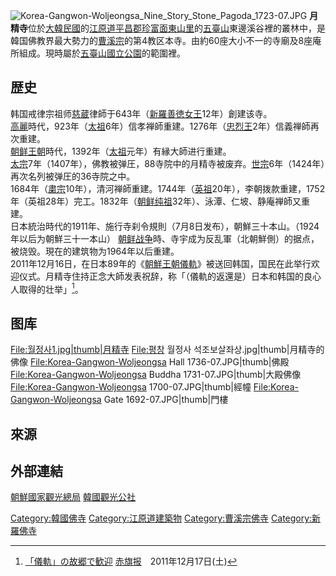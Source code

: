 [[File:Korea-Gangwon-Woljeongsa_Nine_Story_Stone_Pagoda_1723-07.JPG|thumb]]
'''月精寺'''位於[[大韓民國|大韓民國]]的[[江原道_(韓國)|江原道]][[平昌郡|平昌郡]][[珍富面|珍富面]][[東山里|東山里]]的[[五臺山|五臺山]]東邊溪谷裡的叢林中，是韓国佛教界最大勢力的[[曹溪宗|曹溪宗]]的第4教区本寺。由約60座大小不一的寺廟及8座庵所組成。現時屬於[[五臺山國立公園|五臺山國立公園]]的範圍裡。

== 歴史 ==
韩国戒律宗祖师[[慈蔵|慈蔵]]律師于643年（[[新羅|新羅]][[善徳女王|善徳女王]]12年）創建该寺。<br />
[[高麗|高麗]]時代，923年（[[高丽太祖|太祖]]6年）信孝禅師重建。1276年（[[忠烈王|忠烈王]]2年）信義禅師再次重建。<br />
[[朝鲜王朝|朝鲜王朝]]時代，1392年（[[李成桂|太祖]]元年）有縁大師进行重建。<br />
[[朝鲜太宗|太宗]]7年（1407年），佛教被弹圧，88寺院中的月精寺被废弃。[[朝鲜世宗|世宗]]6年（1424年）再次名列被弹圧的36寺院之中。<br />
1684年（[[朝鲜肃宗|粛宗]]10年），清河禅師重建。1744年（[[朝鲜英祖|英祖]]20年），李朝拨款重建，1752年（英祖28年）完工。1832年（[[朝鲜纯祖|朝鲜纯祖]]32年）、泳潭、仁坡、静庵禅師又重建。<br />
日本統治時代的1911年、施行寺刹令規則（7月8日发布），朝鮮三十本山。（1924年以后为朝鮮三十一本山）
[[朝鲜战争|朝鲜战争]]時、寺宇成为反乱軍（北朝鮮側）的据点，被烧毁。現在的建筑物为1964年以后重建。<br />
2011年12月16日，在日本89年的《[[朝鮮王室儀軌|朝鮮王朝儀軌]]》被送回韩国，国民在此举行欢迎仪式。月精寺住持正念大師发表祝辞，称「（儀軌的返還是）日本和韩国的良心人取得的壮举」<ref>[http://www.jcp.or.jp/akahata/aik11/2011-12-17/2011121701_04_1.html 「儀軌」の故郷で歓迎] {{Wayback|url=http://www.jcp.or.jp/akahata/aik11/2011-12-17/2011121701_04_1.html |date=20190722203750 }}[[赤旗报|赤旗报]]　2011年12月17日(土)</ref>。

==图库==
<gallery> 
File:월정사1.jpg|thumb|月精寺
File:평창 월정사 석조보살좌상.jpg|thumb|月精寺的佛像
File:Korea-Gangwon-Woljeongsa Hall 1736-07.JPG|thumb|佛殿
File:Korea-Gangwon-Woljeongsa Buddha 1731-07.JPG|thumb|大殿佛像
File:Korea-Gangwon-Woljeongsa 1700-07.JPG|thumb|經幢
File:Korea-Gangwon-Woljeongsa Gate 1692-07.JPG|thumb|門樓
</gallery>

==來源==
{{reflist}}

==外部連結==
[http://www.dprknta.com/ 朝鮮國家觀光總局] {{Wayback|url=http://www.dprknta.com/ |date=20051213194550 }}
[https://web.archive.org/web/20071103074326/http://big5.chinese.tour2korea.com/index.asp 韓國觀光公社]

{{DEFAULTSORT:Wol}}
[[Category:韓國佛寺|Category:韓國佛寺]]
[[Category:江原道建築物|Category:江原道建築物]]
[[Category:曹溪宗佛寺|Category:曹溪宗佛寺]]
[[Category:新羅佛寺|Category:新羅佛寺]]